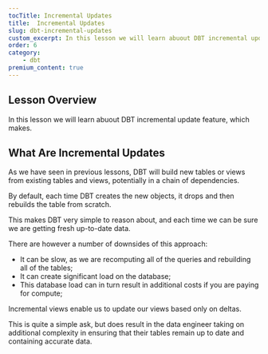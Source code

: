 ```yaml
---
tocTitle: Incremental Updates
title:  Incremental Updates
slug: dbt-incremental-updates
custom_excerpt: In this lesson we will learn abuout DBT incremental updates.
order: 6
category:
    - dbt
premium_content: true
---
```


## Lesson Overview

In this lesson we will learn abuout DBT incremental update feature, which makes.

## What Are Incremental Updates

As we have seen in previous lessons, DBT will build new tables or views from existing tables and views, potentially in a chain of dependencies.

By default, each time DBT creates the new objects, it drops and then rebuilds the table from scratch.  

This makes DBT very simple to reason about, and each time we can be sure we are getting fresh up-to-date data. 

There are however a number of downsides of this approach:

- It can be slow, as we are recomputing all of the queries and rebuilding all of the tables; 
- It can create significant load on the database;
- This database load can in turn result in additional costs if you are paying for compute; 

Incremental views enable us to update our views based only on deltas.  

This is quite a simple ask, but does result in the data engineer taking on additional complexity in ensuring that their tables remain up to date and containing accurate data. 